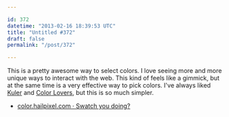 ```yaml
---

id: 372
datetime: "2013-02-16 18:39:53 UTC"
title: "Untitled #372"
draft: false
permalink: "/post/372"

---
```


This is a pretty awesome way to select colors. I love seeing more and more unique ways to interact with the web. This kind of feels like a gimmick, but at the same time is a very effective way to pick colors. I've always liked [Kuler](kuler.adobe.com) and [Color Lovers](http://www.colourlovers.com), but this is so much simpler. 

 
 * [color.hailpixel.com · Swatch you doing?](http://color.hailpixel.com/)



